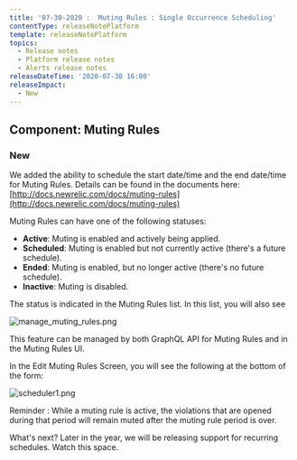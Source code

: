 ```yaml
---
title: '07-30-2020 :  Muting Rules : Single Occurrence Scheduling'
contentType: releaseNotePlatform
template: releaseNotePlatform
topics:
  - Release notes
  - Platform release notes
  - Alerts release notes
releaseDateTime: '2020-07-30 16:00'
releaseImpact:
  - New
---
```


## Component: Muting Rules

### New

We added the ability to schedule the start date/time and the end date/time for Muting Rules. Details can be found in the documents here: [http://docs.newrelic.com/docs/muting-rules](http://docs.newrelic.com/docs/muting-rules)

Muting Rules can have one of the following statuses:

* **Active**: Muting is enabled and actively being applied.
* **Scheduled**: Muting is enabled but not currently active (there's a future schedule).
* **Ended**: Muting is enabled, but no longer active (there's no future schedule).
* **Inactive**: Muting is disabled.

The status is indicated in the Muting Rules list. In this list, you will also see

![manage_muting_rules.png](./images/manage_muting_rules_1.png "manage_muting_rules.png")

This feature can be managed by both GraphQL API for Muting Rules and in the Muting Rules UI.

In the Edit Muting Rules Screen, you will see the following at the bottom of the form:

![scheduler1.png](./images/scheduler1.png "scheduler1.png")

Reminder : While a muting rule is active, the violations that are opened during that period will remain muted after the muting rule period is over.

What's next? Later in the year, we will be releasing support for recurring schedules. Watch this space.
